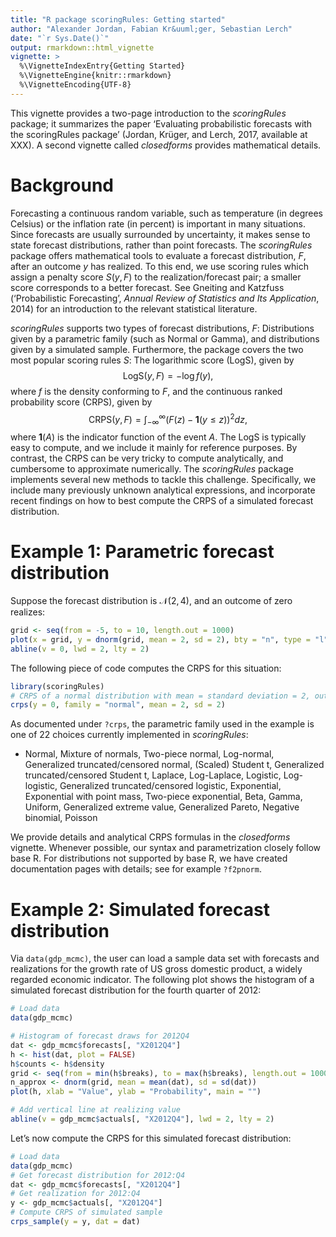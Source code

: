 ```yaml
---
title: "R package scoringRules: Getting started"
author: "Alexander Jordan, Fabian Kr&uuml;ger, Sebastian Lerch"
date: "`r Sys.Date()`"
output: rmarkdown::html_vignette
vignette: >
  %\VignetteIndexEntry{Getting Started}
  %\VignetteEngine{knitr::rmarkdown}
  %\VignetteEncoding{UTF-8}
---
```


This vignette provides a two-page introduction to the *scoringRules* package; it summarizes the paper 'Evaluating probabilistic forecasts with the scoringRules package' (Jordan, Kr&uuml;ger, and Lerch, 2017, available at XXX). A second vignette called *closedforms* provides mathematical details.

# Background 

Forecasting a continuous random variable, such as temperature (in degrees Celsius) or the inflation rate (in percent) is important in many situations. Since forecasts are usually surrounded by uncertainty, it makes sense to state forecast distributions, rather than point forecasts. The *scoringRules* package offers mathematical tools to evaluate a forecast distribution, $F$, after an outcome $y$ has realized. To this end, we use scoring rules which assign a penalty score $S(y, F)$ to the realization/forecast pair; a smaller score corresponds to a better forecast. See Gneiting and Katzfuss ('Probabilistic Forecasting', *Annual Review of Statistics and Its Application*, 2014) for an introduction to the relevant statistical literature. 

*scoringRules* supports two types of forecast distributions, $F$: Distributions given by a parametric family (such as Normal or Gamma), and distributions given by a simulated sample. Furthermore, the package covers the two most popular scoring rules $S$: The logarithmic score (LogS), given by $$\text{LogS}(y, F) = -\log f(y),$$ where $f$ is the density conforming to $F$, and the continuous ranked probability score (CRPS), given by 
$$
\text{CRPS}(y, F) = \int_{-\infty}^\infty (F(z) - \mathbf{1}(y \le z))^2 dz,
$$
where $\mathbf{1}(A)$ is the indicator function of the event $A$. The LogS is typically easy to compute, and we include it mainly for reference purposes. By contrast, the CRPS can be very tricky to compute analytically, and cumbersome to approximate numerically. The *scoringRules* package implements several new methods to tackle this challenge. Specifically, we include many previously unknown analytical expressions, and incorporate recent findings on how to best compute the CRPS of a simulated forecast distribution.  

# Example 1: Parametric forecast distribution

Suppose the forecast distribution is $\mathcal{N}(2, 4)$, and an outcome of zero realizes:\vspace{-1.5cm}

```r

grid <- seq(from = -5, to = 10, length.out = 1000)
plot(x = grid, y = dnorm(grid, mean = 2, sd = 2), bty = "n", type = "l", xlab = "Value", ylab = "Density")
abline(v = 0, lwd = 2, lty = 2)
```


The following piece of code computes the CRPS for this situation:
```r
library(scoringRules)
# CRPS of a normal distribution with mean = standard deviation = 2, outcome is zero
crps(y = 0, family = "normal", mean = 2, sd = 2)
```
As documented under `?crps`, the parametric family used in the example is one of 22 choices currently implemented in *scoringRules*: 

- Normal, Mixture of normals, Two-piece normal, Log-normal, Generalized truncated/censored normal, (Scaled) Student t, Generalized truncated/censored Student t, Laplace, Log-Laplace, Logistic, Log-logistic, Generalized truncated/censored logistic, Exponential, Exponential with point mass, Two-piece exponential, Beta, Gamma, Uniform, Generalized extreme value, Generalized Pareto, Negative binomial, Poisson

We provide details and analytical CRPS formulas in the *closedforms* vignette. Whenever possible, our syntax and parametrization closely follow base R. For distributions not supported by base R, we have created documentation pages with details; see for example `?f2pnorm`.

# Example 2: Simulated forecast distribution

Via `data(gdp_mcmc)`, the user can load a sample data set with forecasts and realizations for the growth rate of US gross domestic product, a widely regarded economic indicator. The following plot shows the histogram of a simulated forecast distribution for the fourth quarter of 2012:\vspace{-1.3cm}

```r
# Load data
data(gdp_mcmc)

# Histogram of forecast draws for 2012Q4
dat <- gdp_mcmc$forecasts[, "X2012Q4"]
h <- hist(dat, plot = FALSE)
h$counts <- h$density
grid <- seq(from = min(h$breaks), to = max(h$breaks), length.out = 1000)
n_approx <- dnorm(grid, mean = mean(dat), sd = sd(dat))
plot(h, xlab = "Value", ylab = "Probability", main = "")

# Add vertical line at realizing value
abline(v = gdp_mcmc$actuals[, "X2012Q4"], lwd = 2, lty = 2)
```

Let's now compute the CRPS for this simulated forecast distribution:

```r
# Load data
data(gdp_mcmc)
# Get forecast distribution for 2012:Q4
dat <- gdp_mcmc$forecasts[, "X2012Q4"]
# Get realization for 2012:Q4
y <- gdp_mcmc$actuals[, "X2012Q4"]
# Compute CRPS of simulated sample
crps_sample(y = y, dat = dat)

```